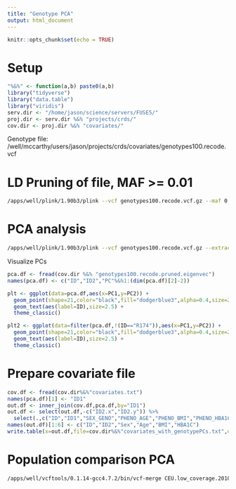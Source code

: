 ```yaml
---
title: "Genotype PCA"
output: html_document
---
```


```r
knitr::opts_chunk$set(echo = TRUE)
```


# Setup 

```r

"%&%" <- function(a,b) paste0(a,b)
library("tidyverse")
library("data.table")
library("viridis")
serv.dir <- "/home/jason/science/servers/FUSE5/"
proj.dir <- serv.dir %&% "projects/crds/"
cov.dir <- proj.dir %&% "covariates/"

```



Genotype file:
/well/mccarthy/users/jason/projects/crds/covariates/genotypes100.recode.vcf

# LD Pruning of file, MAF >= 0.01

```bash

/apps/well/plink/1.90b3/plink --vcf genotypes100.recode.vcf.gz --maf 0.01 --indep-pairwise 50 5 0.2 --out genotypes100.recode.pruned

```


# PCA analysis 

```bash

/apps/well/plink/1.90b3/plink --vcf genotypes100.recode.vcf.gz --extract genotypes100.recode.pruned.prune.in --pca var-wts --out genotypes100.recode.pruned

```


Visualize PCs 


```r

pca.df <- fread(cov.dir %&% "genotypes100.recode.pruned.eigenvec")
names(pca.df) <- c("ID","ID2","PC"%&%1:(dim(pca.df)[2]-2))

plt <- ggplot(data=pca.df,aes(x=PC1,y=PC2)) + 
  geom_point(shape=21,color="black",fill="dodgerblue3",alpha=0.4,size=2) + 
  geom_text(aes(label=ID),size=2.5) +
  theme_classic()

plt2 <- ggplot(data=filter(pca.df,!(ID=="R174")),aes(x=PC1,y=PC2)) + 
  geom_point(shape=21,color="black",fill="dodgerblue3",alpha=0.4,size=2) + 
  geom_text(aes(label=ID),size=2.5) +
  theme_classic()

```


# Prepare covariate file 


```r

cov.df <- fread(cov.dir%&%"covariates.txt")
names(pca.df)[1] <- "ID1"
out.df <- inner_join(cov.df,pca.df,by="ID1")
out.df <- select(out.df,-c("ID2.x","ID2.y")) %>% 
  select(.,c("ID","ID1","SEX_GENO","PHENO_AGE","PHENO_BMI","PHENO_HBA1C","PC"%&%1:20))
names(out.df)[1:6] <- c("ID","ID2","Sex","Age","BMI","HBA1C")
write.table(x=out.df,file=cov.dir%&%"covariates_with_genotypePCs.txt",quote=F,sep="\t",row.names=F)

```


# Population comparison PCA

```bash

/apps/well/vcftools/0.1.14-gcc4.7.2/bin/vcf-merge CEU.low_coverage.2010_09.genotypes.vcf.gz CHBJPT.low_coverage.2010_09.genotypes.vcf.gz YRI.low_coverage.2010_09.genotypes.vcf.gz | bgzip -c > out.vcf.gz


```



